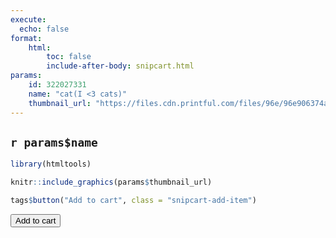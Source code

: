 ```yaml
---
execute: 
  echo: false
format:
    html:
        toc: false
        include-after-body: snipcart.html
params:
    id: 322027331
    name: "cat(I <3 cats)"
    thumbnail_url: "https://files.cdn.printful.com/files/96e/96e906374a3d94c3120f0c7aacbbc893_preview.png"
---
```


## `r params$name`

```r
library(htmltools)
```


```r
knitr::include_graphics(params$thumbnail_url)
```


```r
tags$button("Add to cart", class = "snipcart-add-item")
```



<button class="snipcart-add-item"
  data-item-id="starry-night"
  data-item-price="79.99"
  data-item-description="High-quality replica of The Starry Night by the Dutch post-impressionist painter Vincent van Gogh."
  data-item-image="/assets/images/starry-night.jpg"
  data-item-name="The Starry Night">
  Add to cart
</button>
